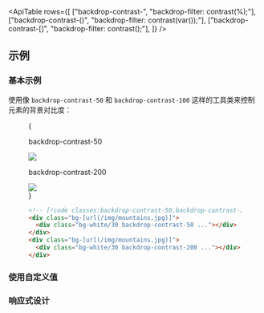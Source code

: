 

<ApiTable
  rows={[
    ["backdrop-contrast-<number>", "backdrop-filter: contrast(<number>%);"],
    ["backdrop-contrast-(<custom-property>)", "backdrop-filter: contrast(var(<custom-property>));"],
    ["backdrop-contrast-[<value>]", "backdrop-filter: contrast(<value>);"],
  ]}
/>

## 示例

### 基本示例

使用像 `backdrop-contrast-50` 和 `backdrop-contrast-100` 这样的工具类来控制元素的背景对比度：

<Figure>

<Example padding={false}>
  {
    <div className="flex scroll-p-8 justify-start overflow-scroll sm:block sm:overflow-visible">
      <div className="flex shrink-0 items-center justify-around gap-6 p-8 font-mono font-bold sm:gap-4">
        <div className="flex shrink-0 flex-col items-center">
          <p className="mb-3 text-center font-mono text-xs font-medium text-gray-500 dark:text-gray-400">
            backdrop-contrast-50
          </p>
          <div className="relative">
            <div className="absolute inset-6 size-20 bg-white/30 backdrop-contrast-50"></div>
            <img
              className="h-32 w-32 rounded-lg object-cover"
              src="https://images.unsplash.com/photo-1554629947-334ff61d85dc?ixid=MnwxMjA3fDB8MHxwaG90by1wYWdlfHx8fGVufDB8fHx8&ixlib=rb-1.2.1&auto=format&fit=crop&w=1000&h=1000&q=90"
            />
            <div className="absolute inset-0 rounded-lg ring-1 ring-black/10 ring-inset"></div>
          </div>
        </div>
        <div className="flex shrink-0 flex-col items-center">
          <p className="mb-3 text-center font-mono text-xs font-medium text-gray-500 dark:text-gray-400">
            backdrop-contrast-200
          </p>
          <div className="relative">
            <div className="absolute inset-6 size-20 bg-white/30 backdrop-contrast-200"></div>
            <img
              className="h-32 w-32 rounded-lg object-cover"
              src="https://images.unsplash.com/photo-1554629947-334ff61d85dc?ixid=MnwxMjA3fDB8MHxwaG90by1wYWdlfHx8fGVufDB8fHx8&ixlib=rb-1.2.1&auto=format&fit=crop&w=1000&h=1000&q=90"
            />
            <div className="absolute inset-0 rounded-lg ring-1 ring-black/10 ring-inset"></div>
          </div>
        </div>
      </div>
    </div>
  }
</Example>

```html
<!-- [!code classes:backdrop-contrast-50,backdrop-contrast-200] -->
<div class="bg-[url(/img/mountains.jpg)]">
  <div class="bg-white/30 backdrop-contrast-50 ..."></div>
</div>
<div class="bg-[url(/img/mountains.jpg)]">
  <div class="bg-white/30 backdrop-contrast-200 ..."></div>
</div>
```

</Figure>

### 使用自定义值

<UsingACustomValue utility="backdrop-contrast" value=".25" name="背景对比度" />

### 响应式设计

<ResponsiveDesign
  property="backdrop-filter: contrast()"
  defaultClass="backdrop-contrast-125"
  featuredClass="backdrop-contrast-150"
/>